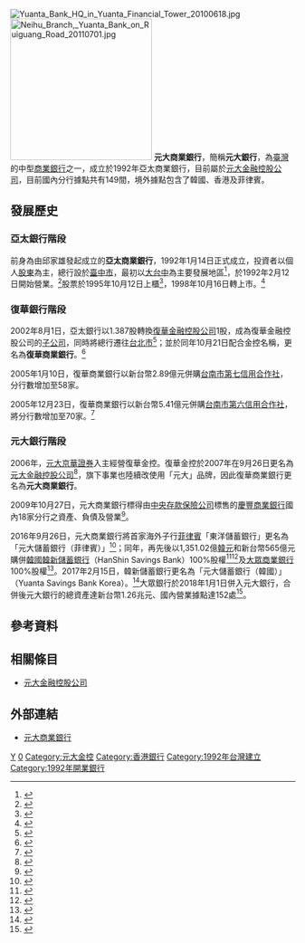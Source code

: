{{Bank Financial Information
| name                          = 元大商業銀行股份有限公司
| else_name                     = Yuanta Commercial Bank
| image                         = [[File:元大銀行LOGO.jpg|250px]]
| full_name                     = 
| abbreviated_name              = 
| slogan                        = 
| market_information            = {{twse|5852}}
| isin_code                     = 
| swift_code                    = APBKTWTH
| iban_code                     =
| finance_code_list             = 中華民國金融機構代號列表
| finance_code                  = 806
| open_date                     = 1992年1月14日
| closing_date                  =
| zip_code                      = 
| location                      = {{ROCTW}}<br>[[臺北市|臺北市]][[松山區_(臺灣)|松山區]][[敦化南路|敦化南路]]一段66號
| key_people = 董事長：翁健<br>總經理：卜繁聖
| capital                       = [[新臺幣|新臺幣]]739.40億元(2022年2月)
| revenue                       = 
| subsid                        = [[元大儲蓄銀行（菲律賓）|元大儲蓄銀行（菲律賓）]]<br>[[元大儲蓄銀行（韓國）|元大儲蓄銀行（韓國）]]
| major_shareholder             = [[元大金融控股公司|元大金融控股公司]] （100.00%）
| homepage                      = https://www.yuantabank.com.tw
| footnotes                     = 
| width                         = 
}}
[[File:Yuanta_Bank_HQ_in_Yuanta_Financial_Tower_20100618.jpg|thumb]]
[[File:Neihu_Branch,_Yuanta_Bank_on_Ruiguang_Road_20110701.jpg|250px]]
'''元大商業銀行'''，簡稱'''元大銀行'''，為[[臺灣|臺灣]]的中型[[商業銀行|商業銀行]]之一，成立於1992年亞太商業銀行，目前屬於[[元大金融控股公司|元大金融控股公司]]，目前國內分行據點共有149間，境外據點包含了韓國、香港及菲律賓。

==發展歷史==
===亞太銀行階段===
前身為由邱家雄發起成立的'''亞太商業銀行'''，1992年1月14日正式成立，投資者以個人[[股東|股東]]為主，總行設於[[臺中市|臺中市]]，最初以[[大台中|大台中]]為主要發展地區<ref>{{cite news| author=閻鳳婷| title=亞太銀行落腳台中 優先服務中小企業| accessdate=2013-02-10| newspaper=經濟日報| date=1991-07-04}}</ref>，於1992年2月12日開始營業。<ref>{{cite news| author=彭樹慧| title=亞太萬泰商銀 明天見﹗| accessdate=2013-02-10| newspaper=聯合晚報| date=1992-02-11}}</ref>股票於1995年10月12日上櫃<ref>{{cite news| author=嚴珮華| title=第六家新銀行上櫃 首日成交量達400張| accessdate=2013-02-10| newspaper=聯合晚報| date=1995-10-12}}</ref>，1998年10月16日轉上市。<ref>{{cite news| author=黃信堂| title=亞太銀16日轉上市 今舉行業績說明會| accessdate=2013-02-10| newspaper=經濟日報| date=1998-10-14}}</ref>

===復華銀行階段===
2002年8月1日，亞太銀行以1.387股轉換[[復華金融控股公司|復華金融控股公司]]1股，成為復華金融控股公司的[[子公司|子公司]]，同時將總行遷往[[台北市|台北市]]<ref>{{cite news| author=謝偉姝| title=復華金旗下 亞太銀總行擬遷往台北| accessdate=2013-02-10| newspaper=經濟日報| date=2002-08-05}}</ref>；並於同年10月21日配合金控名稱，更名為'''復華商業銀行'''。<ref>{{cite news| author=夏淑賢| title=亞太銀獲准更名復華銀| accessdate=2013-02-10| newspaper=經濟日報| date=2002-10-11}}</ref>

2005年1月10日，復華商業銀行以新台幣2.89億元併購[[台南市第七信用合作社|台南市第七信用合作社]]，分行數增加至58家。

2005年12月23日，復華商業銀行以新台幣5.41億元併購[[台南市第六信用合作社|台南市第六信用合作社]]，將分行數增加至70家。<ref>{{cite news| author=夏淑賢| title=復華銀受讓台南六信 拍板| accessdate=2013-02-10| newspaper=經濟日報| date=2005-08-30}}</ref>

===元大銀行階段===
2006年，[[元大京華證券|元大京華證券]]入主經營復華金控。復華金控於2007年在9月26日更名為[[元大金融控股公司|元大金融控股公司]]<ref>{{cite news| author=陸倩瑤| title=改名元大金控| accessdate=2013-02-10| newspaper=聯合報| date=2007-06-30}}</ref>，旗下事業也陸續改使用「元大」品牌，因此復華商業銀行更名為'''元大商業銀行'''。

2009年10月27日，元大商業銀行標得由[[中央存款保險公司|中央存款保險公司]]標售的[[慶豐商業銀行|慶豐商業銀行]]國內18家分行之資產、負債及營業<ref>{{cite news|author=顏真真|title=慶豐銀行標售！4標案由4銀行得標 RTC賠付317億|url=http://www.nownews.com/2009/10/27/11490-2525225.htm|newspaper=今日新聞網|date=2009-10-27|accessdate=2013-03-07|archive-date=2010-03-29|archive-url=https://web.archive.org/web/20100329203440/http://www.nownews.com/2009/10/27/11490-2525225.htm|dead-url=no}}</ref>。

2016年9月26日，元大商業銀行將首家海外子行[[菲律賓|菲律賓]]「東洋儲蓄銀行」更名為「元大儲蓄銀行（菲律賓）」<ref>{{cite news| author=吳苡辰| title=元大銀深耕菲國 打造新品牌| url=http://money.udn.com/money/story/5613/1986258| accessdate=2016-09-27| newspaper=經濟日報| date=2016-09-27| deadurl=yes| archiveurl=https://web.archive.org/web/20160928174649/http://money.udn.com/money/story/5613/1986258| archivedate=2016-09-28}}</ref>；同年，再先後以1,351.02億[[韓元|韓元]]和新台幣565億元購併[[韓國|韓國]][[韓新儲蓄銀行|韓新儲蓄銀行]]（HanShin Savings Bank）100%股權<ref>{{cite news| author=張家嘯| title=元大銀併韓國HS Bank 啟動證券銀行雙引擎| url=http://www.cardu.com.tw/news/detail.php?nt_pk=26&ns_pk=27178| accessdate=2015-08-22| newspaper=卡優新聞網| date=2015-08-21| archive-date=2020-04-19| archive-url=https://web.archive.org/web/20200419122454/https://www.cardu.com.tw/news/detail.php?nt_pk=26&ns_pk=27178| dead-url=no}}</ref><ref>{{Cite news| title=元大砸37億 併南韓漢新銀 第二家海外子行 最快下季完成交割 可望發揮綜效| author=蔡靜紋| coauthor=楊筱筠| date=2016-01-15| accessdate=2016-04-10| newspaper=經濟日報}}</ref>及[[大眾商業銀行|大眾商業銀行]]100%股權<ref>{{cite news| author=劉-{于}-甄| title=565億 元大金收購大眾銀| url=http://udn.com/news/story/7239/1120724|accessdate=2015-08-17| newspaper=經濟日報| date=2015-08-14}}</ref>。2017年2月15日，韓新儲蓄銀行更名為「元大儲蓄銀行（韓國）」（Yuanta Savings Bank Korea）。<ref>{{Cite news| url=https://udn.com/news/story/7239/2287602| title=韓新儲蓄銀行 更名為元大儲蓄銀行| date=2017-02-16| accessdate=2017-03-13| newspaper=聯合報| author=沈婉玉| archive-date=2020-04-19| archive-url=https://web.archive.org/web/20200419122501/https://udn.com/news/story/7239/2287602| dead-url=no}}</ref>大眾銀行於2018年1月1日併入元大銀行，合併後元大銀行的總資產達新台幣1.26兆元、國內營業據點達152處<ref>{{Cite news| author=陳美君| url=https://udn.com/news/story/6/2236043| title=元大併大眾銀 綜效有這些| newspaper=經濟日報| date=2017-01-17| accessdate=2017-01-17| archive-date=2020-04-19| archive-url=https://web.archive.org/web/20200419122503/https://udn.com/news/story/6/2236043| dead-url=no}}</ref>。

==參考資料==
{{Reflist|2}}

== 相關條目 ==
* [[元大金融控股公司|元大金融控股公司]]

== 外部連結 ==
* [https://www.yuantabank.com.tw/ 元大商業銀行]

{{TW Bank}}
{{HK Bank}}

[[Category:臺灣的銀行|Y]]
[[Category:臺灣證券交易所上市公司|0]]
[[Category:元大金控|Category:元大金控]]
[[Category:香港銀行|Category:香港銀行]]
[[Category:1992年台灣建立|Category:1992年台灣建立]]
[[Category:1992年開業銀行|Category:1992年開業銀行]]